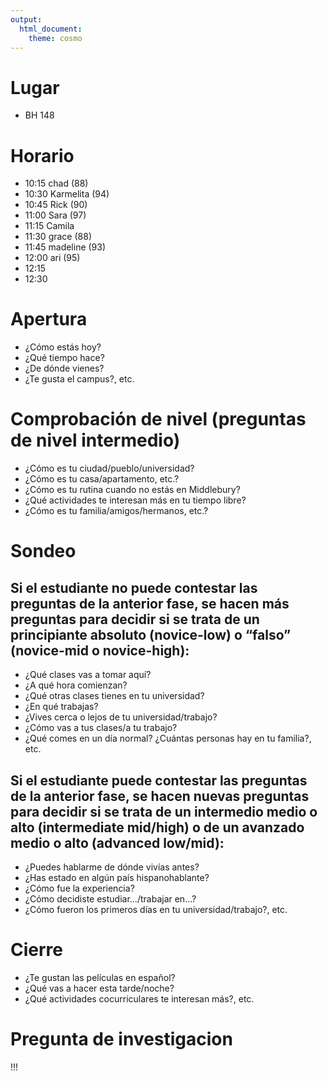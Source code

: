 ```yaml
---
output: 
  html_document:
    theme: cosmo
---
```


# Lugar

- BH 148

# Horario

- 10:15	chad (88)
- 10:30	Karmelita (94)
- 10:45	Rick (90)
- 11:00	Sara (97)
- 11:15	Camila
- 11:30	grace (88)
- 11:45	madeline (93)
- 12:00	ari (95)
- 12:15	
- 12:30	


# Apertura

- ¿Cómo estás hoy? 
- ¿Qué tiempo hace? 
- ¿De dónde vienes? 
- ¿Te gusta el campus?, etc.

# Comprobación de nivel (preguntas de nivel intermedio)

- ¿Cómo es tu ciudad/pueblo/universidad? 
- ¿Cómo es tu casa/apartamento, etc.? 
- ¿Cómo es tu rutina cuando no estás en Middlebury? 
- ¿Qué actividades te interesan más en tu tiempo libre? 
- ¿Cómo es tu familia/amigos/hermanos, etc.? 

# Sondeo

## Si el estudiante no puede contestar las preguntas de la anterior fase, se hacen más preguntas para decidir si se trata de un principiante absoluto (novice-low) o “falso” (novice-mid o novice-high): 

- ¿Qué clases vas a tomar aquí? 
- ¿A qué hora comienzan? 
- ¿Qué otras clases tienes en tu universidad? 
- ¿En qué trabajas? 
- ¿Vives cerca o lejos de tu universidad/trabajo? 
- ¿Cómo vas a tus clases/a tu trabajo? 
- ¿Qué comes en un día normal? ¿Cuántas personas hay en tu familia?, etc.

## Si el estudiante puede contestar las preguntas de la anterior fase, se hacen nuevas preguntas para decidir si se trata de un intermedio medio o alto (intermediate mid/high) o de un avanzado medio o alto (advanced low/mid): 

- ¿Puedes hablarme de dónde vivías antes? 
- ¿Has estado en algún país hispanohablante? 
- ¿Cómo fue la experiencia? 
- ¿Cómo decidiste estudiar…/trabajar en…? 
- ¿Cómo fueron los primeros días en tu universidad/trabajo?, etc.

# Cierre

- ¿Te gustan las películas en español? 
- ¿Qué vas a hacer esta tarde/noche? 
- ¿Qué actividades cocurriculares te interesan más?, etc.

# Pregunta de investigacion

!!!

</br>